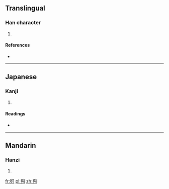 ==Translingual==

===Han character===
{{Han char|rn=46|rad=山|as=06|sn=9|four=2222<sub>7</sub>|canj=山一弓弓 (UMNN)}}

# {{defn|Han|sort=山06}}

====References====
* {{Han ref|kx=0311.030|dkj=08055|dj=0611.020|hdz=10770.010|uh=5CDB|ud=23771|bh=CE7E|bd=52862}}

----

==Japanese==

===Kanji===
{{ja-kanji|grade=|rs=山06}}

# {{defn|lang=ja|sort=山06}}

====Readings====
* {{ja-readings|on=[[り]] (ri)|kun=[[さかみち]] (sakamichi)}}

----

==Mandarin==

===Hanzi===
{{cmn-hanzi|pin=[[lǐ]] ([[li3]])|wg=li<sup>3</sup>}}

# {{defn|lang=cmn|sort=山06}}

[[fr:峛]]
[[pl:峛]]
[[zh:峛]]